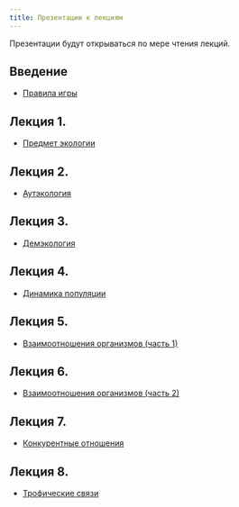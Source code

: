 ```yaml
---
title: Презентации к лекциям
---
```


Презентации будут открываться по мере чтения лекций.

## Введение

- [Правила игры](Presentations/Lecture Introduction.pdf)

## Лекция 1.

- [Предмет экологии](Presentations//Lecture 1.pdf)

## Лекция 2.

- [Аутэкология](Presentations//Lecture 2.pdf)

## Лекция 3.

- [Демэкология](Presentations//Lecture 3.pdf)


## Лекция 4.

- [Динамика популяции](Presentations//Lecture 4.pdf)


## Лекция 5.

- [Взаимоотношения организмов (часть 1)](Presentations//Lecture 5.pdf)


## Лекция 6.

- [Взаимоотношения организмов (часть 2)](Presentations//Lecture 6.pdf)

## Лекция 7.

- [Конкурентные отношения](Presentations//Lecture 7.pdf)


## Лекция 8.

- [Трофические связи](Presentations//Lecture 8.pdf)
